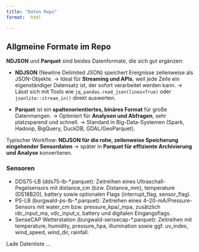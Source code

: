 ```yaml
---
title: "Daten Repo"
format:  html

---
```



## Allgmeine Formate im Repo

**NDJSON** und **Parquet** sind beides Datenformate, die sich gut ergänzen:

* **NDJSON** (Newline Delimited JSON) speichert Ereignisse zeilenweise als JSON-Objekte.
  → Ideal für **Streaming und APIs**, weil jede Zeile ein eigenständiger Datensatz ist, der sofort verarbeitet werden kann.
  → Lässt sich mit Tools wie `jq`, `pandas.read_json(lines=True)` oder `jsonlite::stream_in()` direkt auswerten.

* **Parquet** ist ein **spaltenorientiertes, binäres Format** für große Datenmengen.
  → Optimiert für **Analysen und Abfragen**, sehr platzsparend und schnell.
  → Standard in Big-Data-Systemen (Spark, Hadoop, BigQuery, DuckDB, GDAL/GeoParquet).

Typischer Workflow: **NDJSON für die rohe, zeilenweise Speicherung eingehender Sensordaten** → später in **Parquet für effiziente Archivierung und Analyse** konvertieren.


### Sensoren
* DDS75-LB (dds75-lb-*.parquet): Zeitreihen eines Ultraschall-Pegelsensors mit distance_cm (bzw. Distance_mm), temperature (DS18B20), battery sowie optionalen Flags (interrupt_flag, sensor_flag).
* PS-LB (burgwald-ps-lb-*.parquet): Zeitreihen eines 4–20-mA/Pressure-Sensors mit water_cm bzw. pressure_kpa/_mpa, zusätzlich idc_input_ma, vdc_input_v, battery und digitalen Eingangsflags.
* SenseCAP Wetterstation (burgwald-sensecap-*.parquet): Zeitreihen mit temperature, humidity, pressure_hpa, illumination sowie ggf. uv_index, wind_speed, wind_dir, rainfall.


<div id="data-list">Lade Datenliste …</div>

<script>
/** ==== Konfiguration (anpassen) ==== **/
const GH_OWNER = "gisma";                 // GitHub User/Org
const GH_REPO  = "mikrotik-burgwald";     // Repository
const BRANCH   = "main";                  // Branch/Ref
const DATA_DIR = "data";                  // Ordner im Repo (relativ zur Wurzel)

/** ==== Hilfsfunktionen ==== **/
function humanSize(n){
  const u=["B","KiB","MiB","GiB","TiB"];
  let i=0, f=Number(n)||0;
  while(f>=1024 && i<u.length-1){ f/=1024; i++; }
  return `${f.toFixed(f<10&&i>0?1:0)} ${u[i]}`;
}
// Root der GitHub Pages-Seite ermitteln (robust für user.github.io/repo/)
function siteRoot(){
  const parts = location.pathname.split("/").filter(Boolean);
  if (location.host.endsWith("github.io") && parts.length>0) {
    // https://owner.github.io/repo/...
    return `${location.origin}/${parts[0]}/`;
  }
  // Lokale Previews / eigene Domains
  return `${location.origin}/`;
}
// Link-Ziel: GitHub Pages (schön) oder raw.githubusercontent (direkter Download)?
const LINK_MODE = "pages"; // "pages" | "raw"
function fileHref(name){
  if (LINK_MODE === "raw") {
    return `https://raw.githubusercontent.com/${GH_OWNER}/${GH_REPO}/${BRANCH}/${DATA_DIR}/${encodeURIComponent(name)}`;
  } else {
    return `${siteRoot()}${DATA_DIR}/${encodeURIComponent(name)}`;
  }
}

/** ==== Laden & Rendern ==== **/
(async function(){
  const host = "https://api.github.com";
  const url  = `${host}/repos/${GH_OWNER}/${GH_REPO}/contents/${encodeURIComponent(DATA_DIR)}?ref=${encodeURIComponent(BRANCH)}`;
  const mount = document.getElementById("data-list");
  try {
    const res = await fetch(url, {headers: {"Accept":"application/vnd.github+json"}});
    if (!res.ok) throw new Error(`GitHub API: ${res.status} ${res.statusText}`);
    const items = await res.json();

    // filtern: nur Dateien mit gewünschter Endung
    const rows = (Array.isArray(items) ? items : [])
      .filter(it => it.type === "file")
      .filter(it => /\.parquet$/i.test(it.name) || /\.ndjson$/i.test(it.name))
      // optional: neueste zuerst (API liefert size, aber kein mtime; wir sortieren nach Name)
      .sort((a,b) => a.name.localeCompare(b.name));

    if (rows.length === 0) {
      mount.innerHTML = "<em>(Keine passenden Dateien gefunden)</em>";
      return;
    }

    // Tabelle bauen
    const thead = `
      <thead>
        <tr>
          <th>Datei</th>
          <th>Größe</th>
          <th>Typ</th>
        </tr>
      </thead>`;
    const tbody = rows.map(it => {
      const href = fileHref(it.name);
      const size = humanSize(it.size);
      const typ  = it.name.toLowerCase().endsWith(".parquet") ? "Parquet" : "NDJSON";
      return `
        <tr>
          <td><a href="${href}">${it.name}</a></td>
          <td>${size}</td>
          <td>${typ}</td>
        </tr>`;
    }).join("");

    // Minimal-CSS + Tabelle einfügen
    const css = `<style>
      #data-list table{width:100%;border-collapse:collapse}
      #data-list th,#data-list td{padding:.4rem .5rem;border:1px solid #ddd;text-align:left}
      #data-list th{background:#f7f7f7}
    </style>`;
    mount.innerHTML = `${css}<table>${thead}<tbody>${tbody}</tbody></table>`;
  } catch (err){
    console.error(err);
    document.getElementById("data-list").innerHTML =
      `<div style="color:#b00">Fehler beim Laden der Dateiliste: ${String(err.message||err)}</div>`;
  }
})();
</script>



